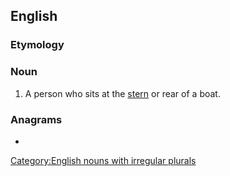 ==English==

===Etymology===
{{suffix|en|stern|man}}

===Noun===
{{en-noun|sternmen}}

# A person who sits at the [[stern]] or rear of a boat.

===Anagrams===
* {{anagrams|en|manrents|remnants|trans men|transmen}}

[[Category:English nouns with irregular plurals]]